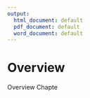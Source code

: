 ```yaml
---
output:
  html_document: default
  pdf_document: default
  word_document: default
---
```



# Overview

Overview Chapte